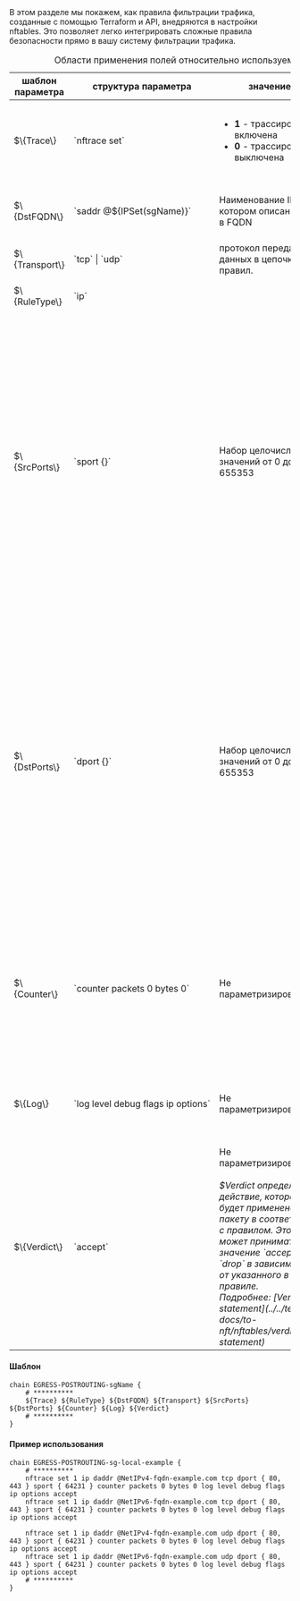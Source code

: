 <div className="paragraph">
  В этом разделе мы покажем, как правила фильтрации трафика, созданные с помощью Terraform и API, внедряются в настройки
  nftables. Это позволяет легко интегрировать сложные правила безопасности прямо в вашу систему фильтрации трафика.
</div>

<div className="scrollable-x">
  <table>
      <caption>Области применения полей относительно используемого протокола</caption>
      <thead>
          <tr>
              <th>шаблон параметра</th>
              <th>структура параметра</th>
              <th>значение</th>
              <th>описание</th>
          </tr>
      </thead>
      <tbody>
          <tr>
              <td>$\{Trace\}</td>
              <td>`nftrace set`</td>
              <td>
                  <ul>
                      <li><b>1</b> - трассировка включена</li>
                      <li><b>0</b> - трассировка выключена</li>
                  </ul>
              </td>
              <td>Трассировка указанного правила (опциональна, можно включить/выключить)</td>
          </tr>
          <tr>
              <td>$\{DstFQDN\}</td>
              <td>
                  <nobr>`saddr @${IPSet(sgName)}`</nobr>
              </td>
              <td>Наименование IPSet в котором описаны сети в FQDN</td>
              <td>Значение типа string, не должно содержать в себе пробелов</td>
          </tr>
          <tr>
              <td>$\{Transport\}</td>
              <td>`tcp` | `udp`</td>
              <td>протокол передачи данных в цепочке правил.</td>
              <td>Одно из двух значений `tcp` | `udp`</td>
          </tr>
          <tr>
              <td>$\{RuleType\}</td>
              <td>`ip`</td>
              <td></td>
              <td>Описывает, что принимает трафик типа ip</td>
          </tr>
          <tr>
              <td>$\{SrcPorts\}</td>
              <td>`sport {}`</td>
              <td>Набор целочисленных значений от 0 до 65535З</td>
              <td className="text-justify">Значения `sport` (source port). Может быть как одно значение, как и множество значений портов. В случае если одно значение у порта то передается значение либо как целочисленное значение либо как название порта. Если передается массив значений портов то они должны быть внутри `{}` перечислены через запятую.</td>
          </tr>
          <tr>
              <td>$\{DstPorts\}</td>
              <td>`dport {}`</td>
              <td>Набор целочисленных значений от 0 до 65535З</td>
              <td className="text-justify">Значения `dport` (destination port). Может быть как одно значение, как и множество значений портов. В случае если одно значение у порта то передается значение либо как целочисленное значение либо как название порта. Если передается массив значений портов то они должны быть внутри `{}` перечислены через запятую.</td>
          </tr>
          <tr>
              <td>$\{Counter\}</td>
              <td>
                  <nobr>`counter packets 0 bytes 0`</nobr>
              </td>
              <td>Не параметризированный</td>
              <td>Счетчик, учитывает количество пройденных пакетов с количеством байтов переданной информации в рамках указанной цепочки правил</td>
          </tr>
          <tr>
              <td>$\{Log\}</td>
              <td>
                  <nobr>`log level debug flags ip options`</nobr>
              </td>
              <td>Не параметризированный</td>
              <td>Логирование указанного правила (опциональна, можно включить/выключить)</td>
          </tr>
          <tr>
              <td>$\{Verdict\}</td>
              <td>`accept`</td>
              <td>
                  <div>Не параметризированный</div>
                  <br />
                  <div className="text-justify">
                      <i>$Verdict определяет действие, которое будет применено к пакету в соответсвии с правилом. Это поле может принимать значение `accept` или `drop` в зависимости от указанного в правиле.</i>
                  </div>
                  <i>Подробнее: [Verdict statement](../../tech-docs/to-nft/nftables/verdict-statement)</i>
              </td>
              <td>Вердикт политики по пакетам данных</td>
          </tr>
      </tbody>
  </table>
</div>

#### Шаблон

```hcl
chain EGRESS-POSTROUTING-sgName {
    # **********
    ${Trace} ${RuleType} ${DstFQDN} ${Transport} ${SrcPorts} ${DstPorts} ${Counter} ${Log} ${Verdict}
    # **********
}
```

#### Пример использования

```hcl
chain EGRESS-POSTROUTING-sg-local-example {
    # **********
    nftrace set 1 ip daddr @NetIPv4-fqdn-example.com tcp dport { 80, 443 } sport { 64231 } counter packets 0 bytes 0 log level debug flags ip options accept
    nftrace set 1 ip daddr @NetIPv6-fqdn-example.com tcp dport { 80, 443 } sport { 64231 } counter packets 0 bytes 0 log level debug flags ip options accept

    nftrace set 1 ip daddr @NetIPv4-fqdn-example.com udp dport { 80, 443 } sport { 64231 } counter packets 0 bytes 0 log level debug flags ip options accept
    nftrace set 1 ip daddr @NetIPv6-fqdn-example.com udp dport { 80, 443 } sport { 64231 } counter packets 0 bytes 0 log level debug flags ip options accept
    # **********
}
```
